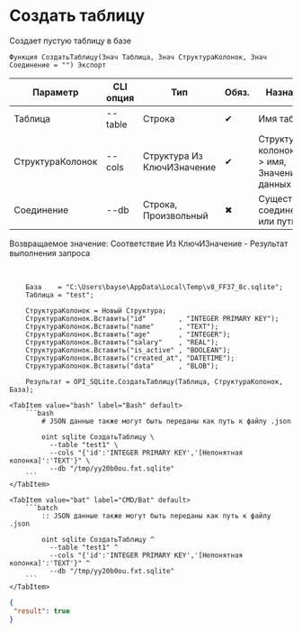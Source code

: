 ﻿---
sidebar_position: 2
description: Создать таблицу и другие функции для работы с SQLite в Открытом пакете интеграций - бесплатной open-source библиотеке интеграций для 1С:Предприятие 8, OneScript и CLI
keywords: [1C, 1С, 1С:Предприятие, 1С:Предприятие 8.3, API, Интеграция, Сервисы, Обмен, OneScript, CLI, SQLite]
---


# Создать таблицу
 Создает пустую таблицу в базе



`Функция СоздатьТаблицу(Знач Таблица, Знач СтруктураКолонок, Знач Соединение = "") Экспорт`

  | Параметр | CLI опция | Тип | Обяз. | Назначение |
  |-|-|-|-|-|
  | Таблица | --table | Строка | &#x2714; | Имя таблицы |
  | СтруктураКолонок | --cols | Структура Из КлючИЗначение | &#x2714; | Структура колонок: Ключ > имя, Значение > Тип данных |
  | Соединение | --db | Строка, Произвольный | &#x2716; | Существующее соединение или путь к базе |

  
  Возвращаемое значение:   Соответствие Из КлючИЗначение - Результат выполнения запроса

<br/>



```bsl title="Пример использования для 1С:Предприятие/OneScript"
    База    = "C:\Users\bayse\AppData\Local\Temp\v8_FF37_8c.sqlite";
    Таблица = "test";

    СтруктураКолонок = Новый Структура;
    СтруктураКолонок.Вставить("id"        , "INTEGER PRIMARY KEY");
    СтруктураКолонок.Вставить("name"      , "TEXT");
    СтруктураКолонок.Вставить("age"       , "INTEGER");
    СтруктураКолонок.Вставить("salary"    , "REAL");
    СтруктураКолонок.Вставить("is_active" , "BOOLEAN");
    СтруктураКолонок.Вставить("created_at", "DATETIME");
    СтруктураКолонок.Вставить("data"      , "BLOB");

    Результат = OPI_SQLite.СоздатьТаблицу(Таблица, СтруктураКолонок, База);
```
    

 <Tabs>
  
    <TabItem value="bash" label="Bash" default>
        ```bash
            # JSON данные также могут быть переданы как путь к файлу .json
            
            oint sqlite СоздатьТаблицу \
              --table "test1" \
              --cols "{'id':'INTEGER PRIMARY KEY','[Непонятная колонка]':'TEXT'}" \
              --db "/tmp/yy20b0ou.fxt.sqlite"
        ```
    </TabItem>
  
    <TabItem value="bat" label="CMD/Bat" default>
        ```batch
            :: JSON данные также могут быть переданы как путь к файлу .json
            
            oint sqlite СоздатьТаблицу ^
              --table "test1" ^
              --cols "{'id':'INTEGER PRIMARY KEY','[Непонятная колонка]':'TEXT'}" ^
              --db "/tmp/yy20b0ou.fxt.sqlite"
        ```
    </TabItem>
</Tabs>


```json title="Результат"
{
 "result": true
}
```
